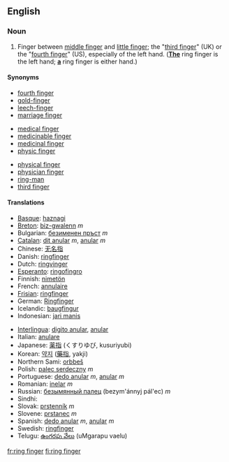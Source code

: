 ==English==

===Noun===
{{en-noun|sg=[[ring]] [[finger]]}}
# Finger between [[middle finger]] and [[little finger]]; the "[[third finger]]" (UK) or the "[[fourth finger]]" (US), especially of the left hand.  (<u>'''The'''</u> ring finger is the left hand; <u>'''a'''</u> ring finger is either hand.)

====Synonyms====
{{top3}}
*[[fourth finger]]
*[[gold-finger]]
*[[leech-finger]]
*[[marriage finger]]
{{mid3}}
*[[medical finger]]
*[[medicinable finger]]
*[[medicinal finger]]
*[[physic finger]]
{{mid3}}
*[[physical finger]]
*[[physician finger]]
*[[ring-man]]
*[[third finger]]
{{bottom}}

====Translations====
{{top}}
*[[Basque]]: [[haznagi]]
*[[Breton]]: [[biz-gwalenn]] ''m''
*Bulgarian: [[безименен пръст]] ''m''
*[[Catalan]]: [[dit anular]] ''m'', [[anular]] ''m''
*Chinese: [[无名指]]
*Danish: [[ringfinger]]
*Dutch: [[ringvinger]] {{m}}
*[[Esperanto]]: [[ringofingro]]
*Finnish: [[nimetön]]
*French: [[annulaire]] {{m}}
*[[Frisian]]: [[ringfinger]]
*German: [[Ringfinger]] {{m}}
*Icelandic: [[baugfingur]] {{m}}
*Indonesian: [[jari manis]]
{{mid}}
*[[Interlingua]]: [[digito anular]], [[anular]]
*Italian: [[anulare]] {{m}}
*Japanese: [[薬指]] (くすりゆび, kusuriyubi)
*Korean: [[약지]] ([[藥指]], yakji)
*Northern Sami: [[orbbeš]]
*Polish: [[palec serdeczny]] ''m''
*Portuguese: [[dedo anular]] ''m'', [[anular]] ''m''
*Romanian: [[inelar]] ''m''
*Russian: [[безымянный палец]] (bezym'ánnyj pál'ec) ''m''
*Sindhi: {{SDchar|[[ٻاچَ]]}} {{f}}
*Slovak: [[prstenník]] ''m''
*Slovene: [[prstanec]] ''m''
*Spanish: [[dedo anular]] ''m'', [[anular]] ''m''
*Swedish: [[ringfinger#Swedish|ringfinger]] {{n}}
*Telugu: [[ఉంగరపు వేలు]] (uMgarapu vaelu)
{{bottom}}

[[fr:ring finger]]
[[fi:ring finger]]